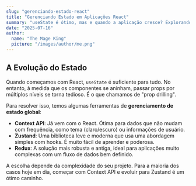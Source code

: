 ```yaml
---
slug: "gerenciando-estado-react"
title: "Gerenciando Estado em Aplicações React"
summary: "useState é ótimo, mas e quando a aplicação cresce? Explorando as diferenças entre Context API, Zustand e Redux para um gerenciamento de estado robusto."
date: "2025-07-16"
author:
  name: "The Mage King"
  picture: "/images/author/me.png"
---
```


## A Evolução do Estado

Quando começamos com React, `useState` é suficiente para tudo. No entanto, à medida que os componentes se aninham, passar props por múltiplos níveis se torna tedioso. É o que chamamos de "prop drilling".

Para resolver isso, temos algumas ferramentas de **gerenciamento de estado global**:

- **Context API**: Já vem com o React. Ótima para dados que não mudam com frequência, como tema (claro/escuro) ou informações de usuário.
- **Zustand**: Uma biblioteca leve e moderna que usa uma abordagem simples com hooks. É muito fácil de aprender e poderosa.
- **Redux**: A solução mais robusta e antiga, ideal para aplicações muito complexas com um fluxo de dados bem definido.

A escolha depende da complexidade do seu projeto. Para a maioria dos casos hoje em dia, começar com Context API e evoluir para Zustand é um ótimo caminho.
